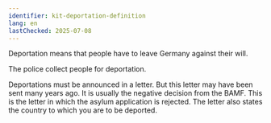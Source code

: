 ```yaml
---
identifier: kit-deportation-definition
lang: en
lastChecked: 2025-07-08
---
```


Deportation means that people have to leave Germany against their will.

The police collect people for deportation.

Deportations must be announced in a letter. But this letter may have been sent many years ago. It is usually the negative decision from the BAMF. This is the letter in which the asylum application is rejected. The letter also states the country to which you are to be deported.
